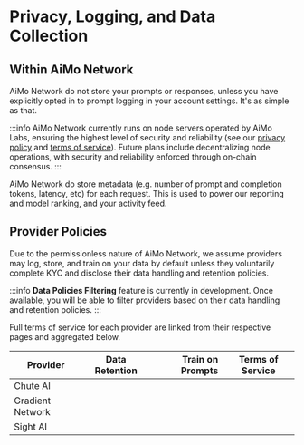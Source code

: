 # Privacy, Logging, and Data Collection

## Within AiMo Network

AiMo Network do not store your prompts or responses, unless you have explicitly opted in to prompt logging in your account settings. It's as simple as that.

:::info
AiMo Network currently runs on node servers operated by AiMo Labs, ensuring the highest level of security and reliability (see our [privacy policy](https://aimo.network/privacy-policy) and [terms of service](https://aimo.network/terms-of-service)). Future plans include decentralizing node operations, with security and reliability enforced through on-chain consensus.
:::

AiMo Network do store metadata (e.g. number of prompt and completion tokens, latency, etc) for each request. This is used to power our reporting and model ranking, and your activity feed.

## Provider Policies

Due to the permissionless nature of AiMo Network, we assume providers may log, store, and train on your data by default unless they voluntarily complete KYC and disclose their data handling and retention policies.

:::info
**Data Policies Filtering** feature is currently in development. Once available, you will be able to filter providers based on their data handling and retention policies.
:::

Full terms of service for each provider are linked from their respective pages and aggregated below.

| Provider      | Data Retention | Train on Prompts  |Terms of Service|
| ------------- |:--------------:| -----------------:|:--------------:|
| Chute AI      |   |             |                |
| Gradient Network    |       |               |                |
| Sight AI |       |               |                |
